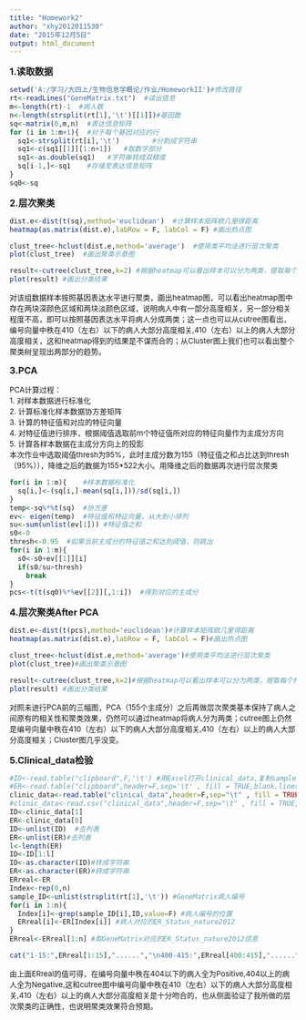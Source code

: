 ```yaml
---
title: "Homework2"
author: "xhy2012011530"
date: "2015年12月5日"
output: html_document
---
```

**<font size=3>1.读取数据</font>**
```r
setwd('A:/学习/大四上/生物信息学概论/作业/HomeworkII')#修改路径
rt<-readLines("GeneMatrix.txt")  #读出信息 
m<-length(rt)-1  #病人数
n<-length(strsplit(rt[1],'\t')[[1]])#基因数
sq<-matrix(0,m,n)  #表达信息矩阵
for (i in 1:m+1){  #对于每个基因对应的行
  sq1<-strsplit(rt[i],'\t')        #分割成字符串
  sq1<-c(sq1[[1]][1:n+1])   #取数字部分
  sq1<-as.double(sq1)   #字符串转成双精度
  sq[i-1,]<-sq1    #存储至表达信息矩阵
}
sq0<-sq
```
**<font size=3>2.层次聚类</font>**
```r
dist.e<-dist(t(sq),method='euclidean')  #计算样本矩阵欧几里得距离
heatmap(as.matrix(dist.e),labRow = F, labCol = F) #画出热点图
```
```r
clust_tree<-hclust(dist.e,method='average')  #使用类平均法进行层次聚类
plot(clust_tree)  #画出聚类示意图
```
```r
result<-cutree(clust_tree,k=2) #根据heatmap可以看出样本可以分为两类，提取每个样本的所属类别
plot(result) #画出分类结果
```
  
  <font size=2>对该组数据样本按照基因表达水平进行聚类，画出heatmap图，可以看出heatmap图中存在两块深颜色区域和两块淡颜色区域，说明病人中有一部分高度相关，另一部分相关程度不高，即可以按照基因表达水平将病人分成两类；这一点也可以从cutree图看出，编号向量中秩在410（左右）以下的病人大部分高度相关,410（左右）以上的病人大部分高度相关，这和heatmap得到的结果是不谋而合的；从Cluster图上我们也可以看出整个聚类树呈现出两部分的趋势。</font>
  
  **<font size=3>3.PCA</font>**
  
  <font size=2>PCA计算过程：  
  1. 对样本数据进行标准化  
  2. 计算标准化样本数据协方差矩阵  
  3. 计算的特征值和对应的特征向量  
  4. 对特征值进行排序，根据阈值选取前m个特征值所对应的特征向量作为主成分方向  
  5. 计算各样本数据在主成分方向上的投影       
  本次作业中选取阈值thresh为95%，此时主成分数为155（特征值之和占比达到thresh（95%）），降维之后的数据为155*522大小。用降维之后的数据再次进行层次聚类</font>
```r
for(i in 1:m){    #样本数据标准化
  sq[i,]<-(sq[i,]-mean(sq[i,]))/sd(sq[i,])
}
temp<-sq%*%t(sq)  #协方差
ev<- eigen(temp)  #特征值和特征向量，从大到小排列
su<-sum(unlist(ev[1])) #特征值之和
s0<-0   
thresh<-0.95  #如果当前主成分的特征值之和达到阈值，则跳出
for(i in 1:m){
  s0<-s0+ev[[1]][i]
  if(s0/su>thresh)
    break
}
pcs<-t(t(sq0)%*%ev[[2]][,1:i])  #得到对应的主成分
```
**<font size=3>4.层次聚类After PCA</font>**
```r
dist.e<-dist(t(pcs),method='euclidean')#计算样本矩阵欧几里得距离
heatmap(as.matrix(dist.e),labRow = F, labCol = F)#画出热点图
```
```r
clust_tree<-hclust(dist.e,method='average')#使用类平均法进行层次聚类
plot(clust_tree)#画出聚类示意图
```
```r
result<-cutree(clust_tree,k=2)#根据heatmap可以看出样本可以分为两类，提取每个样本的所属类别
plot(result) #画出分类结果
```
  
  <font size=2>对照未进行PCA前的三幅图，PCA（155个主成分）之后再做层次聚类基本保持了病人之间原有的相关性和聚类效果，仍然可以通过heatmap将病人分为两类；cutree图上仍然是编号向量中秩在410（左右）以下的病人大部分高度相关,410（左右）以上的病人大部分高度相关；Cluster图几乎没变。</font>
  
  **<font size=3>5.Clinical_data检验</font>**
```r
#ID<-read.table("clipboard",F,'\t') #用Excel打开clinical_data,复制sampleID到剪切板
#ER<-read.table("clipboard",header=F,sep='\t' , fill = TRUE,blank.lines.skip = FALSE) #用Excel打开clinical_data，复制ER_Status_nature2012到剪切板
clinic_data<-read.table("clinical_data",header=F,sep="\t" , fill = TRUE,blank.lines.skip = FALSE,quote = "")#读取数据
#clinic_data<-read.csv("clinical_data",header=F,sep="\t" , fill = TRUE,blank.lines.skip = FALSE)
ID<-clinic_data[1]
ER<-clinic_data[8]
ID<-unlist(ID)  #去列表
ER<-unlist(ER)#去列表
l<-length(ER)
ID<-ID[1:l]
ID<-as.character(ID)#转成字符串
ER<-as.character(ER)#转成字符串
ERreal<-ER
Index<-rep(0,n)
sample_ID<-unlist(strsplit(rt[1],'\t')) #GeneMatrix病人编号
for(i in 1:n){
  Index[i]<-grep(sample_ID[i],ID,value=F) #病人编号的位置
  ERreal[i]<-ER[Index[i]] #病人对应的ER_Status_nature2012
}
ERreal<-ERreal[1:n] #取GeneMatrix对应的ER_Status_nature2012信息
```  
```r
cat("1-15:",ERreal[1:15],"......","\n400-415:",ERreal[400:415],"......","\n507-522:",ERreal[507:522])
```

  <font size=2>由上面ERreal的值可得，在编号向量中秩在404以下的病人全为Positive,404以上的病人全为Negative,这和cutree图中编号向量中秩在410（左右）以下的病人大部分高度相关,410（左右）以上的病人大部分高度相关是十分吻合的，也从侧面验证了我所做的层次聚类的正确性，也说明聚类效果符合预期。</font>